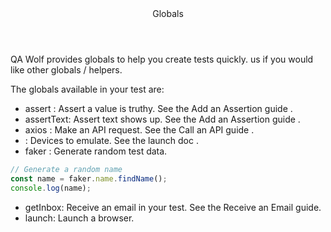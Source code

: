 

<Layout>

<Header>Globals</Header>

QA Wolf provides globals to help you create tests quickly. <MessageUs/> us if you would like other globals / helpers.

The globals available in your test are:

- <ExternalLink href="https://nodejs.org/api/assert.html#assert_assert_value_message">
    assert
  </ExternalLink>
  : Assert a value is truthy. See the <Link href="add-an-assertion">
    Add an Assertion guide
  </Link>
  .
- <Link href="assert-text">assertText</Link>: Assert text shows up. See the <Link href="add-an-assertion">
    Add an Assertion guide
  </Link>.
- <ExternalLink href="https://github.com/axios/axios#axios-api">
    axios
  </ExternalLink>
  : Make an API request. See the <Link href="call-an-api">
    Call an API guide
  </Link>
  .
- <Playwright devices />: Devices to emulate. See the <Link href="launch">
    launch doc
  </Link>.
- <ExternalLink href="https://github.com/marak/Faker.js/#api">
    faker
  </ExternalLink>
  : Generate random test data.

```js
// Generate a random name
const name = faker.name.findName();
console.log(name);
```

- <Link href="get-inbox">getInbox</Link>: Receive an email in your test. See
  the <Link href="receive-an-email">Receive an Email guide</Link>.
- <Link href="launch">launch</Link>: Launch a browser.

</Layout>
